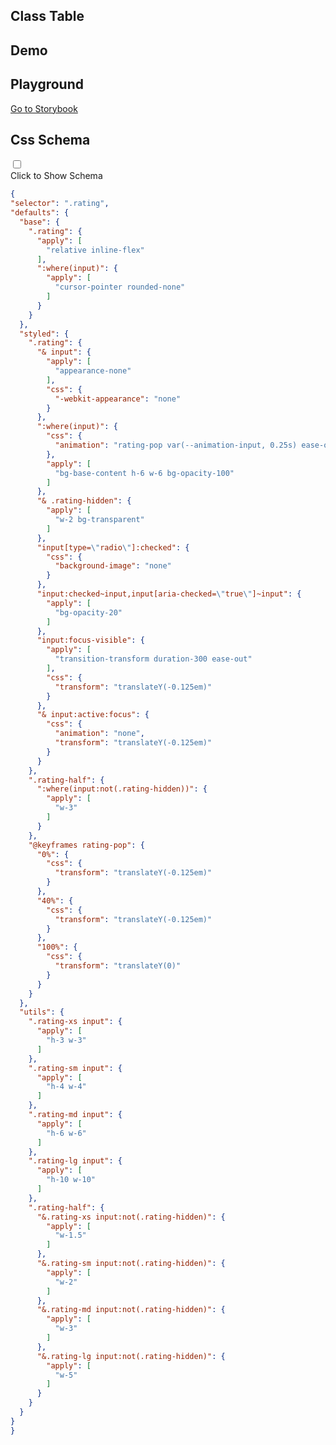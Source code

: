 
## Class Table

<CssTable name="rating" />

## Demo

<Demo></Demo>

## Playground

[Go to Storybook](https://story.ui.icebreaker.top/?path=/docs/data-entry-rating--docs)

## Css Schema
<div className="collapse">
<input type="checkbox" /> 
<div class="collapse-title px-0">
<span class="btn">Click to Show Schema</span>
</div>
<div class="collapse-content"> 

```json
{
"selector": ".rating",
"defaults": {
  "base": {
    ".rating": {
      "apply": [
        "relative inline-flex"
      ],
      ":where(input)": {
        "apply": [
          "cursor-pointer rounded-none"
        ]
      }
    }
  },
  "styled": {
    ".rating": {
      "& input": {
        "apply": [
          "appearance-none"
        ],
        "css": {
          "-webkit-appearance": "none"
        }
      },
      ":where(input)": {
        "css": {
          "animation": "rating-pop var(--animation-input, 0.25s) ease-out"
        },
        "apply": [
          "bg-base-content h-6 w-6 bg-opacity-100"
        ]
      },
      "& .rating-hidden": {
        "apply": [
          "w-2 bg-transparent"
        ]
      },
      "input[type=\"radio\"]:checked": {
        "css": {
          "background-image": "none"
        }
      },
      "input:checked~input,input[aria-checked=\"true\"]~input": {
        "apply": [
          "bg-opacity-20"
        ]
      },
      "input:focus-visible": {
        "apply": [
          "transition-transform duration-300 ease-out"
        ],
        "css": {
          "transform": "translateY(-0.125em)"
        }
      },
      "& input:active:focus": {
        "css": {
          "animation": "none",
          "transform": "translateY(-0.125em)"
        }
      }
    },
    ".rating-half": {
      ":where(input:not(.rating-hidden))": {
        "apply": [
          "w-3"
        ]
      }
    },
    "@keyframes rating-pop": {
      "0%": {
        "css": {
          "transform": "translateY(-0.125em)"
        }
      },
      "40%": {
        "css": {
          "transform": "translateY(-0.125em)"
        }
      },
      "100%": {
        "css": {
          "transform": "translateY(0)"
        }
      }
    }
  },
  "utils": {
    ".rating-xs input": {
      "apply": [
        "h-3 w-3"
      ]
    },
    ".rating-sm input": {
      "apply": [
        "h-4 w-4"
      ]
    },
    ".rating-md input": {
      "apply": [
        "h-6 w-6"
      ]
    },
    ".rating-lg input": {
      "apply": [
        "h-10 w-10"
      ]
    },
    ".rating-half": {
      "&.rating-xs input:not(.rating-hidden)": {
        "apply": [
          "w-1.5"
        ]
      },
      "&.rating-sm input:not(.rating-hidden)": {
        "apply": [
          "w-2"
        ]
      },
      "&.rating-md input:not(.rating-hidden)": {
        "apply": [
          "w-3"
        ]
      },
      "&.rating-lg input:not(.rating-hidden)": {
        "apply": [
          "w-5"
        ]
      }
    }
  }
}
}
```

</div>
</div>